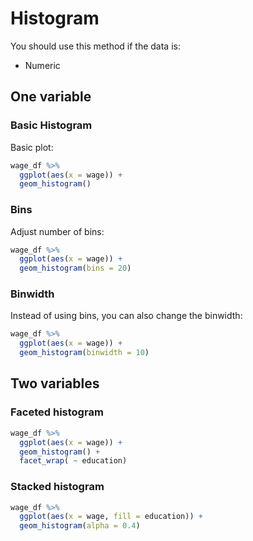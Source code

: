 # Histogram {#histogram}

:::note
You should use this method if the data is:

- Numeric
:::

## One variable

### Basic Histogram

Basic plot:

```r

wage_df %>% 
  ggplot(aes(x = wage)) +
  geom_histogram()

```

### Bins

Adjust number of bins:

```r

wage_df %>% 
  ggplot(aes(x = wage)) +
  geom_histogram(bins = 20)

```

### Binwidth

Instead of using bins, you can also change the binwidth:

```r

wage_df %>% 
  ggplot(aes(x = wage)) +
  geom_histogram(binwidth = 10)

```


## Two variables

### Faceted histogram

```r

wage_df %>% 
  ggplot(aes(x = wage)) +
  geom_histogram() +
  facet_wrap( ~ education)

```


### Stacked histogram

```r

wage_df %>% 
  ggplot(aes(x = wage, fill = education)) +
  geom_histogram(alpha = 0.4)

```

